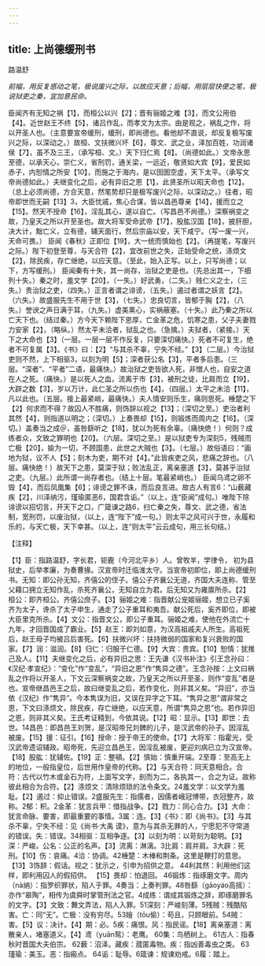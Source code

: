 ```yaml
---
---
---
```

title: 上尚德缓刑书
---



路温舒

*前幅，用反复感动之笔，极说废兴之际，以故应天意；后幅，用层层快便之笔，极说狱吏之秦，宜加意民命。*

臣闻齐有无知之祸【1】，而桓公以兴【2】；晋有骊姬之难【3】，而文公用伯【4】。近世赵王不终【5】，诸吕作乱，而孝文为太宗。由是观之，祸乱之作，将以开圣人也。（主意要宣帝缓刑，缓刑，即尚德也。看他却不直说，却反复极写废兴之际，以深动之。）故桓、文扶微兴坏【6】，尊文、武之业，泽加百姓，功润诸侯【7】，虽不及三王，（承写桓、文。）天下归仁焉【8】。（尚德如此。）文帝永思至德，以承天心，崇仁义，省刑罚，通关梁，一远近，敬贤如大宾【9】，爱民如赤子，内恕情之所安【10】，而施之于海内，是以囹圄空虚，天下太平。（承写文帝尚德如此。）夫继变化之后，必有异旧之恩【1】，此贤圣所以昭天命也【12】。（总上必须尚德，方合天意，然笔势却只是极写废兴之际，以深动之。）往者，昭帝即世而无嗣【13】3，大臣忧戚，焦心合谋，皆以昌邑尊亲【14】，援而立之【15】。然天不授命【16】，淫乱其心，遂以自亡。（写昌邑不尚德。）深察祸变之故，乃皇天之所以开至圣也。故大将军受命武帝【17】，股肱汉国【18】，披肝胆，决大计，黜亡义，立有德，辅天面行，然后宗庙以安，天下咸宁。（写一废一兴，天命可畏。）
臣闻《春秋》正即位【19】，大一统而慎始也【2】。（再提笔，写废兴之际。）陛下初登至尊，与天合符【2】，宜改前世之失，正始受命之统，涤烦文【2】，除民疾，存亡继绝，以应天意。（至此，始入正写。以上，只写尚德；以下，方写缓刑。）
臣闻秦有十失，其一尚存，治狱之吏是也。（先总出其一，下细列十失。）秦之时，羞文学【20】，（一失。）好武勇，（二失。）贱仁义之士，（三失。）贵治狱之吏，（四失。）正言者谓之诽谤，（五失。）遏过者谓之妖言【2】。
（六失。）故盛服先生不用于世【3】，（七失。）忠良切言，皆郁于胸【2】，（八失。）誉谀之声日满于耳，（九失。）虚美熏心，实祸蔽塞。（十失。）此乃秦之所以亡天下也。（结过秦。）方今天下赖陛下恩厚，亡金革之危，饥寒之患，父子夫妻戮力安家【2】，（略纵。）然太平未洽者，狱乱之也。（急擒。）夫狱者，（紧接。）天下之大命也【3】（一层。一层一层不作反复，只要深切痛快。）死者不可复生，绝者不可复属【3】。《书》曰：【2】“与其杀不辜，宁失不经。”【3】（二层。）今治狱吏则不然，上下相驱3，以刻为明【5】；深者获公名【3】，平者多后患。（三层。“深者”、“平者”二语，最痛快。）故治狱之吏皆欲人死，非憎人也，自安之道在人之死。（痛快。）是以死人之血，流离于市【3】，被刑之徒，比肩而立【19】，大辟之数【3】，岁以万计，此仁圣之所以伤也【4】。（四层。）太平之未洽【11】，凡以此也。（五层。接上最紧峭，最痛快。）夫人情安则乐生，痛则思死。棰楚之下【2】何求而不得？故囚人不胜痛，则饰辞以视之【13】；（深切之至。）吏治者利其然【4】，则指道以明之；（深切。）上奏畏却【15】，则锻炼而周内之【16】。（深切。）盖奏当之成＠，虽咎繇听之【18】，犹以为死有余辜。（痛快绝！）何则？成练者众，文致之罪明也【20】。（六层。深切之至。）是以狱吏专为深刻5，残贼而亡极【20】，婾为一切，不顾国患，此世之大贼也【3】。（七层。）故俗语曰：“画地为狱，议不人【5】；刻木为吏，期不对【4】。”此皆疾吏之风，悲痛之辞也。（八层。痛快绝！）故天下之患，莫深于狱；败法乱正，离亲塞道【3】，莫甚乎治狱之吏。（九层。）此所谓一尚存者也。（结上十层。笔最紧峭也。）
臣闻乌鸢之卵不毁【4】，而后凤凰集【6】；诽谤之罪不诛，而后良言进。故古人有言6：“山薮藏疾【2】，川泽纳污，瑾瑜匿恶6，国君含诟。”（以上，连“臣闻”成句。）唯陛下除诽谤以招切言，开天下之口，广箴谏之路6，扫亡秦之失，尊文、武之德，省法制，宽刑罚，以废治狱，（以上，连“陛下”成一句。）则太平之风可兴于世，永履和乐的，与天亡极，天下幸甚。（以上，连“则太平”云云成句，用三长句结。）

【注释】

【1】臣：指路温舒，字长君，钜鹿（今河北平乡）人。曾牧羊，学律令，
初为县狱史，后举孝廉，为奏曹掾。汉宣帝时迁临淮太守。当宣帝初即位，即上尚德缓刑书。无知：即公孙无知，齐僖公的侄子。僖公子齐襄公无道，齐国大夫连称、管至父藉口拥立无知作乱，杀死齐襄公，无知自立为君。后无知又为雍廪所杀。【2】桓公：即齐桓公。齐僖公庶子。【3】骊姬之难：指晋献公宠姬骊姬，想立已子奚齐为太子，谗杀了太子申生，通走了公子重耳和夷吾。献公死后，奚齐即位，即被大臣里克所杀。【4】文公：指晋文公，即公子重耳。骊姬之难，使他在外流亡十九年，才回晋国成了霸业。【5】赵王：即刘如意，为汉高祖戚夫人所生。高祖死后，赵王母子均被吕后害死。【6】扶微兴坏：扶持微弱的国家和复兴衰败的国家。【7】润：滋润。【8】归仁：归服于仁德。【9】大宾：贵宾。【10】恕情：犹推己及人。【11】夫继变化之后，必有异旧之思：王先谦《汉书补注》引王念孙曰：《汉纪·孝宣纪》：“变化”作“变乱”，“异旧之恩”作“隽异之德”。王念孙按：上文曰祸乱之作将以开圣人，下文云深察祸变之故，乃皇天之所以开至圣，则作“变乱”者是也。宣帝继昌邑王之后，故曰继变乱之后，若作变化，则非其义矣。“异旧”，亦当依《汉纪》作“隽异”。今本隽误为旧，又误在异字之下耳。“隽异之恩”谓非常之恩，下文曰涤烦文，除民疾，存亡继绝，以应天意，所谓“隽异之恩”也。若作异旧之恩，则非其义矣。王氏考证精到，今依其说。【12】昭：显示。【13】即世：去世。14昌邑：即昌邑王刘贺，是汉昭帝兄刘髀的儿子，是汉武帝的孙子。因淫乱被废。【15】援：征引。【16】授命：授于帝王的使命。【17】大将军：指霍光，受汉武帝遗诏辅政。昭帝死，先迎立昌邑王，因淫乱被废，更迎刘病已立为汉宣帝。【18】股肱：犹辅佐。【19】正：整頓。【2】慎始：慎重开端。2至尊：至高无上的地位，一般指皇位，后世用作皇帝的代称。【2】与天合符：同天意相合。合符：古代以竹木或金石为符，上面写文字，剖而为二，各执其一，合之为证。故称彼此相合为合符。【2】涤烦文：清除烦琐的法令条文。24羞文学：以文学为羞耻。【2】遏过：抑止错误。2盛服先生：指儒者，因儒者峨冠博带，衣冠整齐，故称。2郁：积。2金革：犹言兵甲：借指战争。【2】戮力：同心合力。【3】大命：犹言命脉、要害，即最重要的事情。3属：连。【3】《书》：即《尚书》。【3】与其杀不辜，宁失不经：见《尚书·大禹
谟》，意为与其杀无罪的人，宁愿犯不守常道的错误。失：错误。34相驱：互相争逐。【3】以刻为明：以苛刻为聪明。【3】深：严峻。公名：公正的名声。【3】流离：淋漓。3比肩：肩并肩。3大辟：死刑。【10】伤：哀痛。4洽：协调。42棰楚：木棒和荆条。这里是鞭打的意思。【13】3饰辞：假话。视之：犹示之，引申为招供之意。
44利其然：利用他们这样，即利用囚人的假招供。
【15】畏却：怕退回。
46锻炼：指琢磨文字。周内（nà纳）：指罗织罪状，陷人于罪。4奏当：上奏判罪。48咎繇（gāoyáo高摇）：亦作“皋陶”，相传为虞舜时掌管刑法之官。4成练：谓成其锻炼之辞，即琢磨罪名的文字。【3】文致：舞文弄法，陷人入罪。51深刻：严峻刻薄。5残贼：残酷陷害。亡：同“无”。亡极：没有穷尽。53嬒（tōu偷）：苟且，只顾眼前。54贼：害。【5】议：决计。【4】期：必。5疾：痛恨。风：指民谣。【18】离亲塞道：离散亲人，堵塞道义。【4】鸢（yuān鸳）：老鹰。
60集：鸟栖树上。
61古人：指春秋时晋国大夫伯宗。
62薮：沼泽。藏疾：蒇匿毒物。疾：指凶善毒虫之类。
63瑾瑜：美玉。恶：指瘢点。
64诟：耻辱。6箴谏：规谏劝戒。6履：踏上。